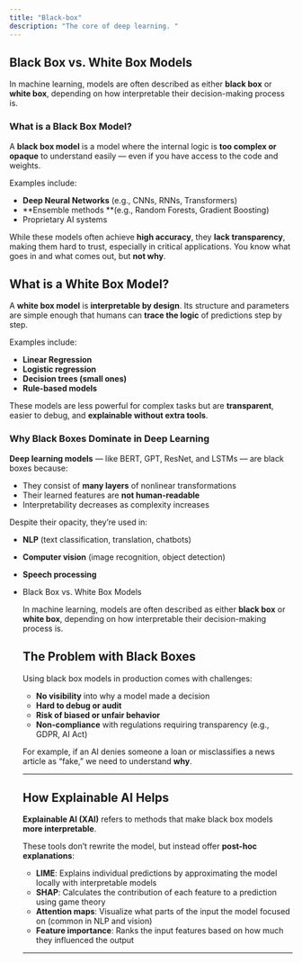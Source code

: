 ```yaml
---
title: "Black-box"
description: "The core of deep learning. "
---
```


## Black Box vs. White Box Models

In machine learning, models are often described as either **black box** or **white box**, depending on how interpretable their decision-making process is.

### What is a Black Box Model?

A **black box model** is a model where the internal logic is **too complex or opaque** to understand easily — even if you have access to the code and weights.

Examples include:

- **Deep Neural Networks** (e.g., CNNs, RNNs, Transformers)
- \*\*Ensemble methods \*\*(e.g., Random Forests, Gradient Boosting)
- Proprietary AI systems

While these models often achieve **high accuracy**, they **lack transparency**, making them hard to trust, especially in critical applications. You know what goes in and what comes out, but **not why**.

## What is a White Box Model?

A **white box model** is **interpretable by design**. Its structure and parameters are simple enough that humans can **trace the logic** of predictions step by step.

Examples include:

- **Linear Regression**
- **Logistic regression**
- **Decision trees (small ones)**
- **Rule-based models**

These models are less powerful for complex tasks but are **transparent**, easier to debug, and **explainable without extra tools**.

### Why Black Boxes Dominate in Deep Learning

**Deep learning models** — like BERT, GPT, ResNet, and LSTMs — are black boxes because:

- They consist of **many layers** of nonlinear transformations
- Their learned features are **not human-readable**
- Interpretability decreases as complexity increases

Despite their opacity, they’re used in:

- **NLP** (text classification, translation, chatbots)
- **Computer vision** (image recognition, object detection)
- **Speech processing**
- Black Box vs. White Box Models

  In machine learning, models are often described as either **black box** or **white box**, depending on how interpretable their decision-making process is.

  ## The Problem with Black Boxes

  Using black box models in production comes with challenges:
  - **No visibility** into why a model made a decision
  - **Hard to debug or audit**
  - **Risk of biased or unfair behavior**
  - **Non-compliance** with regulations requiring transparency (e.g., GDPR, AI Act)

  For example, if an AI denies someone a loan or misclassifies a news article as “fake,” we need to understand **why**.

  ---

  ## How Explainable AI Helps

  **Explainable AI (XAI)** refers to methods that make black box models **more interpretable**.

  These tools don’t rewrite the model, but instead offer **post-hoc explanations**:
  - **LIME**: Explains individual predictions by approximating the model locally with interpretable models
  - **SHAP**: Calculates the contribution of each feature to a prediction using game theory
  - **Attention maps**: Visualize what parts of the input the model focused on (common in NLP and vision)
  - **Feature importance**: Ranks the input features based on how much they influenced the output

  ---

  ## 